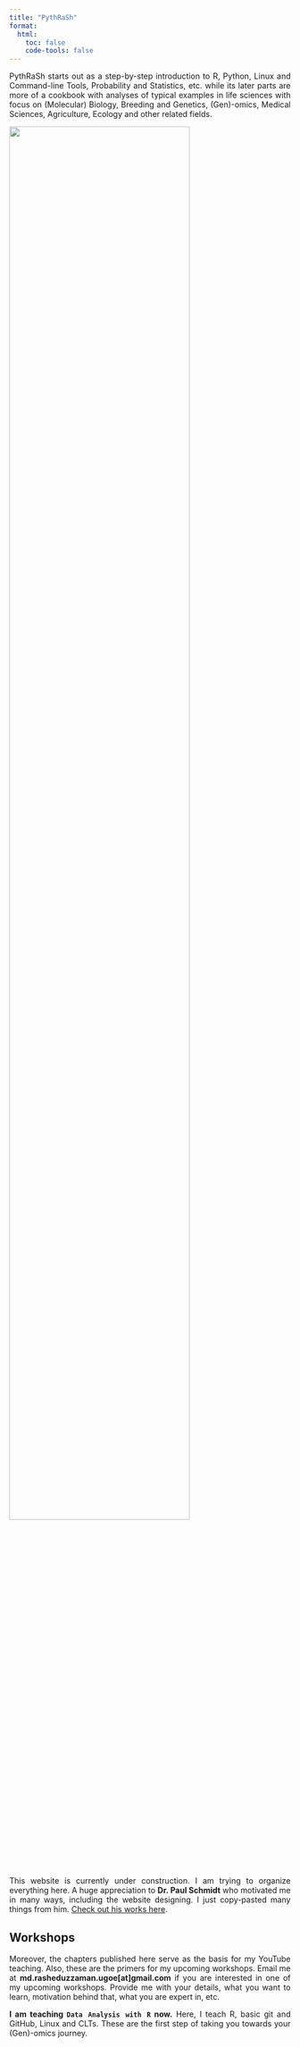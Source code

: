 ```yaml
---
title: "PythRaSh"
format:
  html:
    toc: false
    code-tools: false
---
```

  
<style>
  .content {
    text-align: justify !important;
  }
  p {
    text-align: justify !important;
  }
  .quarto-body {
    text-align: justify !important;
  }
</style>
  
PythRaSh starts out as a step-by-step introduction to R, Python, Linux and Command-line Tools, Probability and Statistics, etc. while its later parts are more of a cookbook with analyses of typical examples in life sciences with focus on (Molecular) Biology, Breeding and Genetics, (Gen)-omics, Medical Sciences, Agriculture, Ecology and other related fields.

::: text-center
![](img/page2.jpeg){width="80%"}
:::

::: callout-important
This website is currently under construction. I am trying to organize everything here. A huge appreciation to **Dr. Paul Schmidt** who motivated me in many ways, including the website designing. I just copy-pasted many things from him. [Check out his works here](https://schmidtpaul.github.io).
:::

## Workshops

Moreover, the chapters published here serve as the basis for my YouTube teaching. Also, these are the primers for my upcoming workshops. Email me at **md.rasheduzzaman.ugoe\[at\]gmail.com** if you are interested in one of my upcoming workshops. Provide me with your details, what you want to learn, motivation behind that, what you are expert in, etc.

**I am teaching `Data Analysis with R` now.** Here, I teach R, basic git and GitHub, Linux and CLTs. These are the first step of taking you towards your (Gen)-omics journey.
